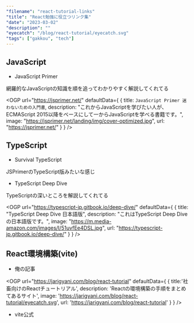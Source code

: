 ```yaml
---
"filename": "react-tutorial-links"
"title": "React勉強に役立つリンク集"
"date": "2023-03-02"
"description": ""
"eyecatch": "/blog/react-tutorial/eyecatch.svg"
"tags": ["gakkou", "tech"]
---
```


## JavaScript

- JavaScript Primer

網羅的なJavaScriptの知識を順を追ってわかりやすく解説してくれてる

<OGP url="https://jsprimer.net/" defaultData={
	{
		title: `JavaScript Primer 迷わないための入門書`,
		description: "これからJavaScriptを学びたい人が、ECMAScript 2015以降をベースにして一からJavaScriptを学べる書籍です。",
		image: "https://jsprimer.net/landing/img/cover-optimized.jpg",
		url: "https://jsprimer.net/"
	}
} />

## TypeScript

- Survival TypeScript

JSPrimerのTypeScript版みたいな感じ

<OGP url="https://typescriptbook.jp/" />

- TypeScript Deep Dive

TypeScriptの深いところを解説してくれてる

<OGP url="https://typescript-jp.gitbook.io/deep-dive/" defaultData={
	{
		title: "TypeScript Deep Dive 日本語版",
		description: "これはTypeScript Deep Diveの日本語版です。",
		image: "https://m.media-amazon.com/images/I/51uvfEe4DSL.jpg",
		url: "https://typescript-jp.gitbook.io/deep-dive/"
	}
} />

## React環境構築(vite)

- 俺の記事

<OGP url="https://jarigyani.com/blog/react-tutorial" defaultData={
	{
		title:'社畜向けのReactチュートリアル',
		description: 'Reactの環境構築の手順をまとめてあるサイト',
		image: 'https://jarigyani.com/blog/react-tutorial/eyecatch.svg',
		url: 'https://jarigyani.com/blog/react-tutorial'
	}
} />

- vite公式

<OGP url="https://vitejs.dev/guide/#scaffolding-your-first-vite-project" />